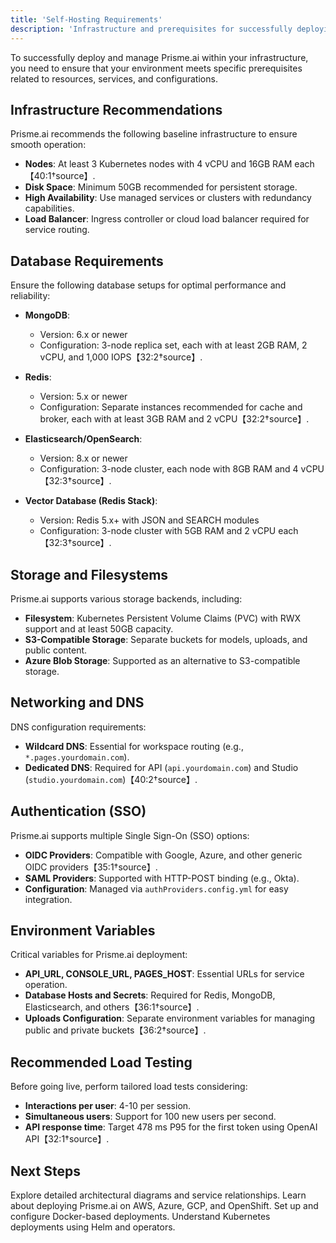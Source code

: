 ```yaml
---
title: 'Self-Hosting Requirements'
description: 'Infrastructure and prerequisites for successfully deploying Prisme.ai.'
---
```


To successfully deploy and manage Prisme.ai within your infrastructure, you need to ensure that your environment meets specific prerequisites related to resources, services, and configurations.

## Infrastructure Recommendations

Prisme.ai recommends the following baseline infrastructure to ensure smooth operation:

- **Nodes**: At least 3 Kubernetes nodes with 4 vCPU and 16GB RAM each【40:1†source】.
- **Disk Space**: Minimum 50GB recommended for persistent storage.
- **High Availability**: Use managed services or clusters with redundancy capabilities.
- **Load Balancer**: Ingress controller or cloud load balancer required for service routing.

## Database Requirements

Ensure the following database setups for optimal performance and reliability:

- **MongoDB**:
  - Version: 6.x or newer
  - Configuration: 3-node replica set, each with at least 2GB RAM, 2 vCPU, and 1,000 IOPS【32:2†source】.

- **Redis**:
  - Version: 5.x or newer
  - Configuration: Separate instances recommended for cache and broker, each with at least 3GB RAM and 2 vCPU【32:2†source】.

- **Elasticsearch/OpenSearch**:
  - Version: 8.x or newer
  - Configuration: 3-node cluster, each node with 8GB RAM and 4 vCPU【32:3†source】.

- **Vector Database (Redis Stack)**:
  - Version: Redis 5.x+ with JSON and SEARCH modules
  - Configuration: 3-node cluster with 5GB RAM and 2 vCPU each【32:3†source】.

## Storage and Filesystems

Prisme.ai supports various storage backends, including:

- **Filesystem**: Kubernetes Persistent Volume Claims (PVC) with RWX support and at least 50GB capacity.
- **S3-Compatible Storage**: Separate buckets for models, uploads, and public content.
- **Azure Blob Storage**: Supported as an alternative to S3-compatible storage.

## Networking and DNS

DNS configuration requirements:

- **Wildcard DNS**: Essential for workspace routing (e.g., `*.pages.yourdomain.com`).
- **Dedicated DNS**: Required for API (`api.yourdomain.com`) and Studio (`studio.yourdomain.com`)【40:2†source】.

## Authentication (SSO)

Prisme.ai supports multiple Single Sign-On (SSO) options:

- **OIDC Providers**: Compatible with Google, Azure, and other generic OIDC providers【35:1†source】.
- **SAML Providers**: Supported with HTTP-POST binding (e.g., Okta).
- **Configuration**: Managed via `authProviders.config.yml` for easy integration.

## Environment Variables

Critical variables for Prisme.ai deployment:

- **API_URL, CONSOLE_URL, PAGES_HOST**: Essential URLs for service operation.
- **Database Hosts and Secrets**: Required for Redis, MongoDB, Elasticsearch, and others【36:1†source】.
- **Uploads Configuration**: Separate environment variables for managing public and private buckets【36:2†source】.

## Recommended Load Testing

Before going live, perform tailored load tests considering:

- **Interactions per user**: 4-10 per session.
- **Simultaneous users**: Support for 100 new users per second.
- **API response time**: Target 478 ms P95 for the first token using OpenAI API【32:1†source】.

## Next Steps

<CardGroup cols={2}>
  <Card title="Architecture" icon="sitemap" href="/self-hosting/architecture">
    Explore detailed architectural diagrams and service relationships.
  </Card>
  <Card title="Cloud Providers" icon="cloud" href="/self-hosting/cloud/aws">
    Learn about deploying Prisme.ai on AWS, Azure, GCP, and OpenShift.
  </Card>
  <Card title="Docker Deployment" icon="docker" href="/self-hosting/docker/setup">
    Set up and configure Docker-based deployments.
  </Card>
  <Card title="Kubernetes Deployment" icon="kubernetes" href="/self-hosting/kubernetes/helm">
    Understand Kubernetes deployments using Helm and operators.
  </Card>
</CardGroup>

